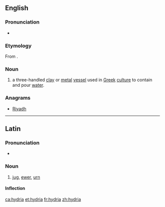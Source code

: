 ==English==
{{wikipedia}}

===Pronunciation===
* {{IPA|/ˈhaɪdɹeə/|lang=en}}

===Etymology===
From {{etyl|grc|en}} {{m|grc|ὑδρία||water jar or water container}}.

===Noun===
{{en-noun|hydriae}}

# a three-handled [[clay]] or [[metal]] [[vessel]] used in [[Greek]] [[culture]] to contain and pour [[water]].

===Anagrams===
* [[Riyadh#English|Riyadh]]

----

==Latin==

===Pronunciation===
* {{la-pronunc|hydria}}

===Noun===
{{la-noun|hydria||hydriae|f|first}}

# [[jug]], [[ewer]], [[urn]]

====Inflection====
{{la-decl-1st|hydri}}

[[ca:hydria]]
[[et:hydria]]
[[fr:hydria]]
[[zh:hydria]]